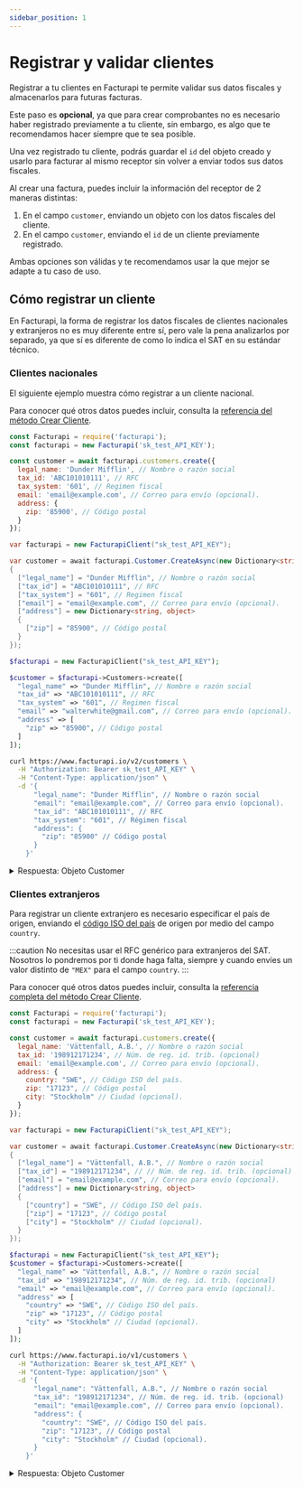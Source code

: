 ```yaml
---
sidebar_position: 1
---
```



# Registrar y validar clientes

Registrar a tu clientes en Facturapi te permite validar sus datos fiscales y
almacenarlos para futuras facturas.

Este paso es **opcional**, ya que para crear comprobantes no es necesario haber
registrado previamente a tu cliente, sin embargo, es algo que te recomendamos
hacer siempre que te sea posible.

Una vez registrado tu cliente, podrás guardar el `id` del objeto creado y usarlo para
facturar al mismo receptor sin volver a enviar todos sus datos fiscales.

Al crear una factura, puedes incluir la información del receptor de 2 maneras
distintas:

1. En el campo `customer`, enviando un objeto con los datos fiscales del
cliente.
2. En el campo `customer`, enviando el `id` de un cliente previamente
registrado.

Ambas opciones son válidas y te recomendamos usar la que mejor se adapte a tu
caso de uso.

## Cómo registrar un cliente

En Facturapi, la forma de registrar los datos fiscales de clientes nacionales y
extranjeros no es muy diferente entre sí, pero vale la pena analizarlos por
separado, ya que sí es diferente de como lo indica el SAT en su estándar técnico.

### Clientes nacionales

El siguiente ejemplo muestra cómo registrar a un cliente nacional.

Para conocer qué otros datos puedes incluir, consulta la
[referencia del método Crear Cliente](/api/#operation/createCustomer).

<Tabs groupId="codeExamples">
<TabItem value="js" label="Node.js" default>

```javascript
const Facturapi = require('facturapi');
const facturapi = new Facturapi('sk_test_API_KEY');

const customer = await facturapi.customers.create({
  legal_name: 'Dunder Mifflin', // Nombre o razón social
  tax_id: 'ABC101010111', // RFC
  tax_system: '601', // Regimen fiscal
  email: 'email@example.com', // Correo para envío (opcional).
  address: {
    zip: '85900', // Código postal
  }
});
```

</TabItem>
<TabItem value="cs" label="C#">

```csharp
var facturapi = new FacturapiClient("sk_test_API_KEY");

var customer = await facturapi.Customer.CreateAsync(new Dictionary<string, object>
{
  ["legal_name"] = "Dunder Mifflin", // Nombre o razón social
  ["tax_id"] = "ABC101010111", // RFC
  ["tax_system"] = "601", // Regimen fiscal
  ["email"] = "email@example.com", // Correo para envío (opcional).
  ["address"] = new Dictionary<string, object>
  {
    ["zip"] = "85900", // Código postal
  }
});
```

</TabItem>
<TabItem value="php" label="PHP">

```php
$facturapi = new FacturapiClient("sk_test_API_KEY");

$customer = $facturapi->Customers->create([
  "legal_name" => "Dunder Mifflin", // Nombre o razón social
  "tax_id" => "ABC101010111", // RFC
  "tax_system" => "601", // Regimen fiscal
  "email" => "walterwhite@gmail.com", // Correo para envío (opcional).
  "address" => [
    "zip" => "85900", // Código postal
  ]
]);
```

</TabItem>
<TabItem value="curl" label="cURL">

```bash
curl https://www.facturapi.io/v2/customers \
  -H "Authorization: Bearer sk_test_API_KEY" \
  -H "Content-Type: application/json" \
  -d '{
      "legal_name": "Dunder Mifflin", // Nombre o razón social
      "email": "email@example.com", // Correo para envío (opcional).
      "tax_id": "ABC101010111", // RFC
      "tax_system": "601", // Régimen fiscal
      "address": {
        "zip": "85900" // Código postal
      }
    }'
```

</TabItem>
</Tabs>

<details><summary>Respuesta: Objeto Customer</summary>

```json
{
  "id": "590ce6c56d04f840aa8438af",
  "created_at": "2017-05-05T20:55:33.468Z",
  "organization": "622a33e6f0175a00e01a8e80",
  "livemode": false,
  "legal_name": "Dunder Mifflin",
  "tax_id": "ABC101010111",
  "tax_system": "601",
  "email": "email@example.com",
  "phone": 6474010101,
  "address": {
    "street": null,
    "exterior": null,
    "interior": null,
    "neighborhood": null,
    "city": "Huatabampo",
    "municipality": "Huatabampo",
    "zip": 86500,
    "state": "Sonora",
    "country": "MEX"
  }
}
```

</details>

### Clientes extranjeros

Para registrar un cliente extranjero es necesario especificar el país de
origen, enviando el [código ISO del país](https://es.wikipedia.org/wiki/ISO_3166-1_alfa-3)
de origen por medio del campo `country`.

:::caution
No necesitas usar el RFC genérico para extranjeros del SAT. Nosotros lo
pondremos por ti donde haga falta, siempre y cuando envíes un valor distinto
de `"MEX"` para el campo `country`.
:::

Para conocer qué otros datos puedes incluir, consulta la
[referencia completa del método Crear Cliente](/api/#operation/createCustomer).

<Tabs groupId="codeExamples">
<TabItem value="js" label="Node.js" default>

```javascript
const Facturapi = require('facturapi');
const facturapi = new Facturapi('sk_test_API_KEY');

const customer = await facturapi.customers.create({
  legal_name: 'Vättenfall, A.B.', // Nombre o razón social
  tax_id: '198912171234', // Núm. de reg. id. trib. (opcional)
  email: 'email@example.com', // Correo para envío (opcional).
  address: {
    country: "SWE", // Código ISO del país.
    zip: "17123", // Código postal
    city: "Stockholm" // Ciudad (opcional).
  }
});
```

</TabItem>
<TabItem value="cs" label="C#">

```csharp
var facturapi = new FacturapiClient("sk_test_API_KEY");

var customer = await facturapi.Customer.CreateAsync(new Dictionary<string, object>
{
  ["legal_name"] = "Vättenfall, A.B.", // Nombre o razón social
  ["tax_id"] = "198912171234", // // Núm. de reg. id. trib. (opcional)
  ["email"] = "email@example.com", // Correo para envío (opcional).
  ["address"] = new Dictionary<string, object>
  {
    ["country"] = "SWE", // Código ISO del país.
    ["zip"] = "17123", // Código postal
    ["city"] = "Stockholm" // Ciudad (opcional).
  }
});
```

</TabItem>
<TabItem value="php" label="PHP">

```php
$facturapi = new FacturapiClient("sk_test_API_KEY");
$customer = $facturapi->Customers->create([
  "legal_name" => "Vättenfall, A.B.", // Nombre o razón social
  "tax_id" => "198912171234", // Núm. de reg. id. trib. (opcional)
  "email" => "email@example.com", // Correo para envío (opcional).
  "address" => [
    "country" => "SWE", // Código ISO del país.
    "zip" => "17123", // Código postal
    "city" => "Stockholm" // Ciudad (opcional).
  ]
]);
```

</TabItem>
<TabItem value="curl" label="cURL">

```bash
curl https://www.facturapi.io/v1/customers \
  -H "Authorization: Bearer sk_test_API_KEY" \
  -H "Content-Type: application/json" \
  -d '{
      "legal_name": "Vättenfall, A.B.", // Nombre o razón social
      "tax_id": "198912171234", // Núm. de reg. id. trib. (opcional)
      "email": "email@example.com", // Correo para envío (opcional).
      "address": {
        "country": "SWE", // Código ISO del país.
        "zip": "17123", // Código postal
        "city": "Stockholm" // Ciudad (opcional).
      }
    }'
```

</TabItem>
</Tabs>

<details><summary>Respuesta: Objeto Customer</summary>

```json
{
  "id": "62714bc2d1bfa410df1d98eb",
  "created_at": "2022-05-03T15:35:30.034Z",
  "organization": "622a33e6f0175a00e01a8e80",
  "livemode": false,
  "legal_name": "Vättenfall, A.B.",
  "tax_id": "198912171234",
  "email": "email@example.com",
  "address": {
    "country": "SWE",
    "zip": "17123",
    "city": "Stockholm"
  },
}
```

</details>

## 
